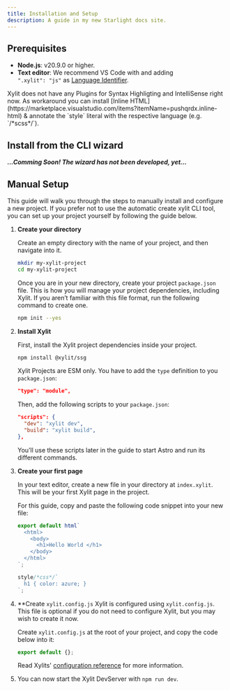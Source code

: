 ```yaml
---
title: Installation and Setup
description: A guide in my new Starlight docs site.
---
```


## Prerequisites

- **Node.js**: v20.9.0 or higher.
- **Text editor**: We recommend VS Code with and adding  
  `".xylit": "js"` as [Language Identifier](https://code.visualstudio.com/docs/languages/identifiers).


<Aside type="tip">
  Xylit does not have any Plugins for Syntax Highligting and IntelliSense right now.
  As workaround you can install [Inline HTML](https://marketplace.visualstudio.com/items?itemName=pushqrdx.inline-html) 
  & annotate the `style` literal with the respective language (e.g. `/*scss*/`).
</Aside>

## Install from the CLI wizard

**_...Comming Soon! The wizard has not been developed, yet..._**

## Manual Setup

This guide will walk you through the steps to manually install and configure a new project.
If you prefer not to use the automatic create xylit CLI tool, you can set up your project yourself by following the guide below.

<Steps>

1. **Create your directory**

    Create an empty directory with the name of your project, and then navigate into it.

    ```bash
    mkdir my-xylit-project
    cd my-xylit-project
    ```
    Once you are in your new directory, create your project `package.json` file. 
    This is how you will manage your project dependencies, including Xylit. 
    If you aren’t familiar with this file format, run the following command to create one.

    ```bash
    npm init --yes
    ```
2. **Install Xylit**

    First, install the Xylit project dependencies inside your project.

    ```bash
    npm install @xylit/ssg
    ```

    Xylit Projects are ESM only. You have to add the `type` definition to you `package.json`:

    ```json
    "type": "module",
    ```

    Then, add the following scripts to your `package.json`:

    ```json
    "scripts": {
      "dev": "xylit dev",
      "build": "xylit build",
    },
    ```

    You’ll use these scripts later in the guide to start Astro and run its different commands.
3. **Create your first page**

    In your text editor, create a new file in your directory at `index.xylit`.
    This will be your first Xylit page in the project.

    For this guide, copy and paste the following code snippet into your new file:

    ```js
    export default html`
      <html>
        <body>
          <h1>Hello World </h1>
        </body>
      </html>
    `;

    style/*css*/`
      h1 { color: azure; }
    `;
    ```
4. **Create `xylit.config.js`
    Xylit is configured using `xylit.config.js`. 
    This file is optional if you do not need to configure Xylit, 
    but you may wish to create it now.

    Create `xylit.config.js` at the root of your project, 
    and copy the code below into it:

    ```js
    export default {};
    ```

    Read Xylits' [configuration reference](/reference/configuration) for more information.

5. You can now start the Xylit DevServer with `npm run dev`.
</Steps>